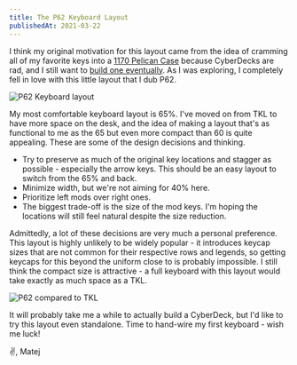 ```yaml
---
title: The P62 Keyboard Layout
publishedAt: 2021-03-22
---
```


I think my original motivation for this layout came from the idea of cramming all of my favorite keys into a [1170 Pelican Case](https://amzn.to/2OXAcbm) because CyberDecks are rad, and I still want to [build one eventually](https://back7.co/home/raspberry-pi-recovery-kit). As I was exploring, I completely fell in love with this little layout that I dub P62.

<img src="/updates/003_01_p62.png" height={338} alt="P62 Keyboard layout" />

My most comfortable keyboard layout is 65%. I've moved on from TKL to have more space on the desk, and the idea of making a layout that's as functional to me as the 65 but even more compact than 60 is quite appealing. These are some of the design decisions and thinking.

- Try to preserve as much of the original key locations and stagger as possible - especially the arrow keys. This should be an easy layout to switch from the 65% and back.
- Minimize width, but we're not aiming for 40% here.
- Prioritize left mods over right ones.
- The biggest trade-off is the size of the mod keys. I'm hoping the locations will still feel natural despite the size reduction.

Admittedly, a lot of these decisions are very much a personal preference. This layout is highly unlikely to be widely popular - it introduces keycap sizes that are not common for their respective rows and legends, so getting keycaps for this beyond the uniform close to is probably impossible. I still think the compact size is attractive - a full keyboard with this layout would take exactly as much space as a TKL.

<img src="/updates/003_02_tkl.png" height={414} alt="P62 compared to TKL" />

It will probably take me a while to actually build a CyberDeck, but I'd like to try this layout even standalone. Time to hand-wire my first keyboard - wish me luck!

✌️, Matej
